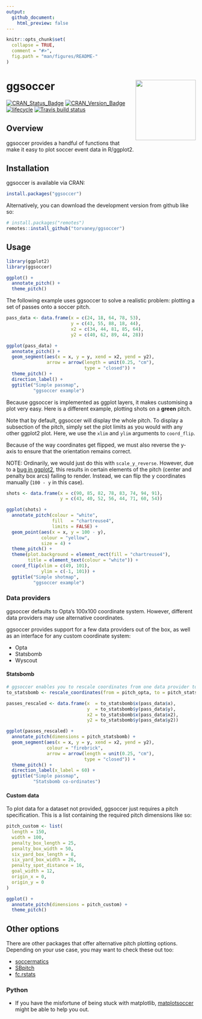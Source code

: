 ```yaml
---
output:
  github_document:
    html_preview: false
---
```


<!-- README.md is generated from README.Rmd. Please edit that file -->

```r
knitr::opts_chunk$set(
  collapse = TRUE,
  comment = "#>",
  fig.path = "man/figures/README-"
)
```

# ggsoccer  <img src="man/figures/logo.png" width="160px" align="right" /> 

[![CRAN\_Status\_Badge](http://www.r-pkg.org/badges/version/ggsoccer)](https://cran.r-project.org/package=ggsoccer)
[![CRAN\_Version\_Badge](https://cranlogs.r-pkg.org/badges/ggsoccer?color=ff69b4)](https://cran.r-project.org/package=ggsoccer)
[![lifecycle](https://img.shields.io/badge/lifecycle-experimental-orange.svg)](https://www.tidyverse.org/lifecycle/#experimental)
[![Travis build status](https://travis-ci.org/Torvaney/ggsoccer.svg?branch=master)](https://travis-ci.org/Torvaney/ggsoccer)

## Overview

ggsoccer provides a handful of functions that make it easy to plot soccer 
event data in R/ggplot2.

## Installation

ggsoccer is available via CRAN:

```r
install.packages("ggsoccer")
```

Alternatively, you can download the development version from github like so:

```r
# install.packages("remotes")
remotes::install_github("torvaney/ggsoccer")
```

## Usage

```r
library(ggplot2)
library(ggsoccer)

ggplot() +
  annotate_pitch() +
  theme_pitch()
```

The following example uses ggsoccer to solve a realistic problem: plotting a set 
of passes onto a soccer pitch.

```r
pass_data <- data.frame(x = c(24, 18, 64, 78, 53),
                        y = c(43, 55, 88, 18, 44),
                        x2 = c(34, 44, 81, 85, 64),
                        y2 = c(40, 62, 89, 44, 28))

ggplot(pass_data) +
  annotate_pitch() +
  geom_segment(aes(x = x, y = y, xend = x2, yend = y2),
               arrow = arrow(length = unit(0.25, "cm"),
                             type = "closed")) +
  theme_pitch() +
  direction_label() +
  ggtitle("Simple passmap", 
          "ggsoccer example")
```

Because ggsoccer is implemented as ggplot layers, it makes customising a plot 
very easy. Here is a different example, plotting shots on a **green** pitch.

Note that by default, ggsoccer will display the whole pitch. To display a 
subsection of the pitch, simply set the plot limits as you would with any other
ggplot2 plot. Here, we use the `xlim` and `ylim` arguments to `coord_flip`.

Because of the way coordinates get flipped, we must also reverse the y-axis
to ensure that the orientation remains correct.

NOTE: Ordinarily, we would just do this with `scale_y_reverse`. However, due to
a [bug in ggplot2](https://github.com/tidyverse/ggplot2/issues/3120), this results in
certain elements of the pitch (center and penalty box arcs) failing to render. 
Instead, we can flip the y coordinates manually (`100 - y` in this case).

```r

shots <- data.frame(x = c(90, 85, 82, 78, 83, 74, 94, 91),
                    y = c(43, 40, 52, 56, 44, 71, 60, 54))

ggplot(shots) +
  annotate_pitch(colour = "white",
                 fill   = "chartreuse4",
                 limits = FALSE) +
  geom_point(aes(x = x, y = 100 - y),
             colour = "yellow", 
             size = 4) +
  theme_pitch() +
  theme(plot.background = element_rect(fill = "chartreuse4"),
        title = element_text(colour = "white")) +
  coord_flip(xlim = c(49, 101),
             ylim = c(-1, 101)) +
  ggtitle("Simple shotmap",
          "ggsoccer example")
```

### Data providers

ggsoccer defaults to Opta's 100x100 coordinate system. However, different data 
providers may use alternative coordinates. 

ggsoccer provides support for a few data providers out of the box,
as well as an interface for any custom coordinate system:

* Opta
* Statsbomb
* Wyscout

#### Statsbomb

```r
# ggsoccer enables you to rescale coordinates from one data provider to another, too
to_statsbomb <- rescale_coordinates(from = pitch_opta, to = pitch_statsbomb)

passes_rescaled <- data.frame(x  = to_statsbomb$x(pass_data$x),
                              y  = to_statsbomb$y(pass_data$y),
                              x2 = to_statsbomb$x(pass_data$x2),
                              y2 = to_statsbomb$y(pass_data$y2))

ggplot(passes_rescaled) +
  annotate_pitch(dimensions = pitch_statsbomb) +
  geom_segment(aes(x = x, y = y, xend = x2, yend = y2),
               colour = "firebrick",
               arrow = arrow(length = unit(0.25, "cm"),
                             type = "closed")) +
  theme_pitch() +
  direction_label(x_label = 60) +
  ggtitle("Simple passmap", 
          "Statsbomb co-ordinates")
```

#### Custom data

To plot data for a dataset not provided, ggsoccer just requires
a pitch specification. This is a list containing the required pitch dimensions
like so:

```r
pitch_custom <- list(
  length = 150,
  width = 100,
  penalty_box_length = 25,
  penalty_box_width = 50,
  six_yard_box_length = 8,
  six_yard_box_width = 26,
  penalty_spot_distance = 16,
  goal_width = 12,
  origin_x = 0,
  origin_y = 0
)

ggplot() +
  annotate_pitch(dimensions = pitch_custom) +
  theme_pitch()
```

## Other options

There are other packages that offer alternative pitch plotting options. 
Depending on your use case, you may want to check these out too:

* [soccermatics](https://github.com/JoGall/soccermatics)
* [SBpitch](https://github.com/FCrSTATS/SBpitch)
* [fc.rstats](https://github.com/FCrSTATS/fc.rstats)

### Python

* If you have the misfortune of being stuck with matplotlib, 
[matplotsoccer](https://github.com/TomDecroos/matplotsoccer) might be able to
help you out.
